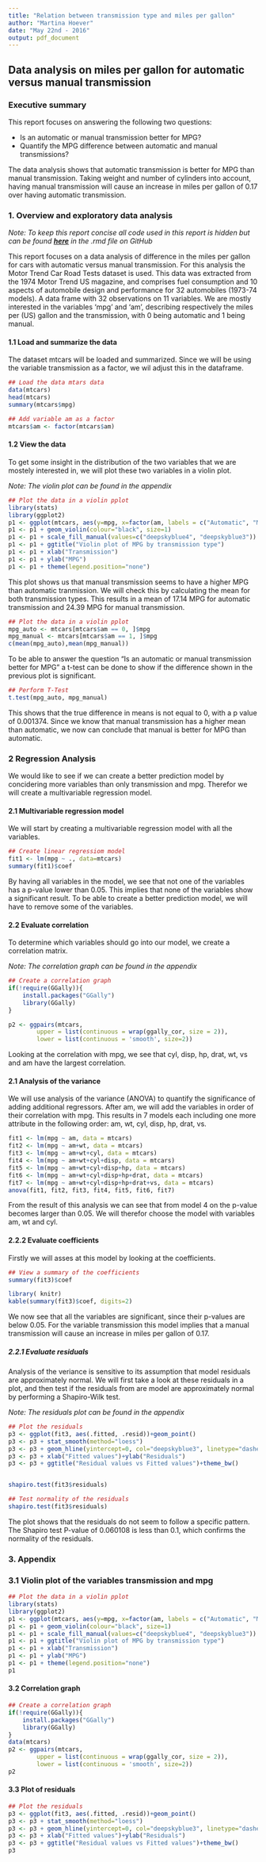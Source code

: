 ```yaml
---
title: "Relation between transmission type and miles per gallon"
author: "Martina Hoever"
date: "May 22nd - 2016"
output: pdf_document
---
```


## Data analysis on miles per gallon for automatic versus manual transmission

### Executive summary
This report focuses on answering the following two questions:

* Is an automatic or manual transmission better for MPG?
* Quantify the MPG difference between automatic and manual transmissions?

The data analysis shows that automatic transmission is better for MPG than manual transmission.
Taking weight and number of cylinders into account, having manual transmission will cause an increase in miles per gallon of 0.17 over having automatic transmission.

### 1. Overview and exploratory data analysis

*Note: To keep this report concise all code used in this report is hidden but can be found __[here](https://github.com/MartinaLH/CourseraRegressionModels)__ in the .rmd file on GitHub *


This report focuses on a data analysis of difference in the miles per gallon for cars with automatic versus manual transmission. For this analysis the Motor Trend Car Road Tests dataset is used. This data was extracted from the 1974 Motor Trend US magazine, and comprises fuel consumption and 10 aspects of automobile design and performance for 32 automobiles (1973-74 models).
A data frame with 32 observations on 11 variables. We are mostly interested in the variables 'mpg' and 'am', describing respectively the miles per (US) gallon and the transmission, with 0 being automatic and 1 being manual.

#### 1.1 Load and summarize the data
The dataset mtcars will be loaded and summarized. 
Since we will be using the variable transmission as a factor, we wil adjust this in the dataframe.

```r
## Load the data mtars data
data(mtcars)
head(mtcars)
summary(mtcars$mpg)

## Add variable am as a factor
mtcars$am <- factor(mtcars$am)

```

#### 1.2 View the data
To get some insight in the distribution of the two variables that we are mostely interested in, we will plot these two variables in a violin plot.

*Note: The violin plot can be found in the appendix*

```r
## Plot the data in a violin pplot
library(stats)
library(ggplot2) 
p1 <- ggplot(mtcars, aes(y=mpg, x=factor(am, labels = c("Automatic", "Manual")), fill=am))
p1 <- p1 + geom_violin(colour="black", size=1)
p1 <- p1 + scale_fill_manual(values=c("deepskyblue4", "deepskyblue3"))
p1 <- p1 + ggtitle("Violin plot of MPG by transmission type")
p1 <- p1 + xlab("Transmission") 
p1 <- p1 + ylab("MPG")
p1 <- p1 + theme(legend.position="none")
```
This plot shows us that manual transmission seems to have a higher MPG than automatic tranmission.
We will check this by calculating the mean for both transmission types. This results in a mean of 17.14 MPG for automatic transmission and 24.39 MPG for manual transmission.

```r
## Plot the data in a violin pplot
mpg_auto <- mtcars[mtcars$am == 0, ]$mpg
mpg_manual <- mtcars[mtcars$am == 1, ]$mpg
c(mean(mpg_auto),mean(mpg_manual))
```
To be able to answer the question "Is an automatic or manual transmission better for MPG" a t-test can be done to show if the difference shown in the previous plot is significant.

```r
## Perform T-Test
t.test(mpg_auto, mpg_manual) 
```

This shows that the true difference in means is not equal to 0, with a p value of 0.001374.
Since we know that manual transmission has a higher mean than automatic, we now can conclude that manual is better for MPG than automatic.

### 2 Regression Analysis

We would like to see if we can create a better prediction model by concidering more variables than only transmission and mpg. Therefor we will create a multivariable regression model.

#### 2.1 Multivariable regression model
We will start by creating a multivariable regression model with all the variables.

```r
## Create linear regressiom model
fit1 <- lm(mpg ~ ., data=mtcars)
summary(fit1)$coef
```

By having all variables in the model, we see that not one of the variables has a p-value lower than 0.05. This implies that none of the variables show a significant result. To be able to create a better prediction model, we will have to remove some of the variables.


#### 2.2 Evaluate correlation
To determine which variables should go into our model, we create a correlation matrix.

*Note: The correlation graph can be found in the appendix*
```r
## Create a correlation graph
if(!require(GGally)){
    install.packages("GGally")
    library(GGally)
}

p2 <- ggpairs(mtcars, 
        upper = list(continuous = wrap(ggally_cor, size = 2)), 
        lower = list(continuous = 'smooth', size=2)) 

```

Looking at the correlation with mpg, we see that cyl, disp, hp, drat, wt, vs and am have the largest correlation.

#### 2.1 Analysis of the variance
We will use analysis of the variance (ANOVA) to quantify the significance of adding additional regressors.
After am, we will add the variables in order of their correlation with mpg. This results in 7 models each including one more attribute in the following order: am, wt, cyl, disp, hp, drat, vs.

```r
fit1 <- lm(mpg ~ am, data = mtcars)
fit2 <- lm(mpg ~ am+wt, data = mtcars)
fit3 <- lm(mpg ~ am+wt+cyl, data = mtcars)
fit4 <- lm(mpg ~ am+wt+cyl+disp, data = mtcars)
fit5 <- lm(mpg ~ am+wt+cyl+disp+hp, data = mtcars)
fit6 <- lm(mpg ~ am+wt+cyl+disp+hp+drat, data = mtcars)
fit7 <- lm(mpg ~ am+wt+cyl+disp+hp+drat+vs, data = mtcars)
anova(fit1, fit2, fit3, fit4, fit5, fit6, fit7)

```

From the result of this analysis we can see that from model 4 on the p-value becomes larger than 0.05.
We will therefor choose the model with variables am, wt and cyl. 

#### 2.2.2 Evaluate coefficients
Firstly we will asses at this model by looking at the coefficients.

```r
## View a summary of the coefficients 
summary(fit3)$coef
```


```r
library( knitr)
kable(summary(fit3)$coef, digits=2)
```

We now see that all the variables are significant, since their p-values are below 0.05.
For the variable transmission this model implies that a manual transmission will cause an increase in miles per gallon of 0.17. 


##### 2.2.1 Evaluate residuals
Analysis of the veriance is sensitive to its assumption that model residuals are approximately normal. We will first take a look at these residuals in a plot, and then test if the residuals from are model are approximately normal by performing a Shapiro-Wilk test. 

*Note: The residuals plot can be found in the appendix*
```r
## Plot the residuals
p3 <- ggplot(fit3, aes(.fitted, .resid))+geom_point()
p3 <- p3 + stat_smooth(method="loess")
p3 <- p3 + geom_hline(yintercept=0, col="deepskyblue3", linetype="dashed")
p3 <- p3 + xlab("Fitted values")+ylab("Residuals")
p3 <- p3 + ggtitle("Residual values vs Fitted values")+theme_bw()


shapiro.test(fit3$residuals)

```


```r
## Test normality of the residuals
shapiro.test(fit3$residuals)

```
The plot shows that the residuals do not seem to follow a specific pattern. The Shapiro test P-value of 0.060108 is less than 0.1, which confirms the normality of the residuals.  

\pagebreak

### 3. Appendix

### 3.1 Violin plot of the variables transmission and mpg
```r
## Plot the data in a violin pplot
library(stats)
library(ggplot2) 
p1 <- ggplot(mtcars, aes(y=mpg, x=factor(am, labels = c("Automatic", "Manual")), fill=am))
p1 <- p1 + geom_violin(colour="black", size=1)
p1 <- p1 + scale_fill_manual(values=c("deepskyblue4", "deepskyblue3"))
p1 <- p1 + ggtitle("Violin plot of MPG by transmission type")
p1 <- p1 + xlab("Transmission") 
p1 <- p1 + ylab("MPG")
p1 <- p1 + theme(legend.position="none")
p1
```

\pagebreak

#### 3.2 Correlation graph
```r
## Create a correlation graph
if(!require(GGally)){
    install.packages("GGally")
    library(GGally)
}
data(mtcars)
p2 <- ggpairs(mtcars, 
        upper = list(continuous = wrap(ggally_cor, size = 2)), 
        lower = list(continuous = 'smooth', size=2)) 
p2
```

\pagebreak

#### 3.3 Plot of residuals
```r
## Plot the residuals
p3 <- ggplot(fit3, aes(.fitted, .resid))+geom_point()
p3 <- p3 + stat_smooth(method="loess")
p3 <- p3 + geom_hline(yintercept=0, col="deepskyblue3", linetype="dashed")
p3 <- p3 + xlab("Fitted values")+ylab("Residuals")
p3 <- p3 + ggtitle("Residual values vs Fitted values")+theme_bw()
p3

```